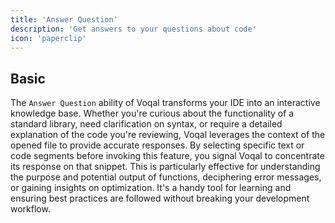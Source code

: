 ```yaml
---
title: 'Answer Question'
description: 'Get answers to your questions about code'
icon: 'paperclip'
---
```


## Basic

The `Answer Question` ability of Voqal transforms your IDE into an interactive knowledge base.
Whether you're curious about the functionality of a standard library, need clarification on syntax,
or require a detailed explanation of the code you're reviewing,
Voqal leverages the context of the opened file to provide accurate responses.
By selecting specific text or code segments before invoking this feature,
you signal Voqal to concentrate its response on that snippet.
This is particularly effective for understanding the purpose and potential output of functions,
deciphering error messages, or gaining insights on optimization.
It's a handy tool for learning and ensuring best practices are followed without breaking your development workflow.
